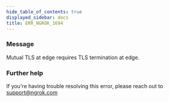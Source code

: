 ```yaml
---
hide_table_of_contents: true
displayed_sidebar: docs
title: ERR_NGROK_1694
---
```


### Message

Mutual TLS at edge requires TLS termination at edge.

### Further help

If you're having trouble resolving this error, please reach out to [support@ngrok.com](mailto:support@ngrok.com?subject=Help%20with%20ERR_NGROK_1694)

